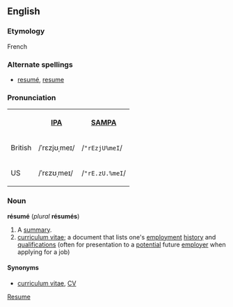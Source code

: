 ==English==
=== Etymology ===
French

===Alternate spellings===
*[[resumé]], [[resume]]

=== Pronunciation ===

<table>
<tr><th> <th>[[w:IPA|IPA]]<th>[[Pronunciation guide|SAMPA]]</tr>
<tr><td>British</td><td>/ˈrɛzjʊˌmeɪ/</td> <td>/<tt>"rEzjU%meI</tt>/</td></tr>
<tr><td>US</td> <td>/ˈrɛzʊˌmeɪ/</td> <td>/<tt>"rE.zU.%meI</tt>/</td></tr>
</table>

=== Noun ===
'''résumé''' (''plural'' '''résumés''')

# A [[summary]].
# [[curriculum vitae]]; a document that lists one's [[employment]] [[history]] and [[qualification]]s (often for presentation to a [[potential]] future [[employer]] when applying for a job)

====Synonyms====
*[[curriculum vitae]], [[CV]]<!-- maybe also c.v. or C.V. -->

[[Category:English words spelled with diacritics and/or ligatures|Resume]]